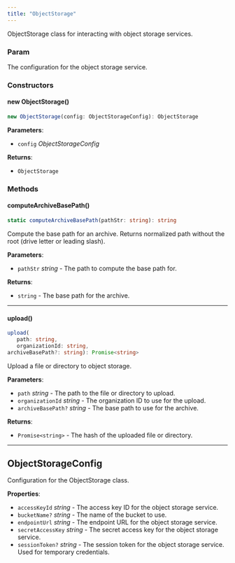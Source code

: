 ```yaml
---
title: "ObjectStorage"
---
```


ObjectStorage class for interacting with object storage services.

### Param

The configuration for the object storage service.

### Constructors

#### new ObjectStorage()

```ts
new ObjectStorage(config: ObjectStorageConfig): ObjectStorage
```

**Parameters**:

* `config` *ObjectStorageConfig*

**Returns**:

* `ObjectStorage`

### Methods

#### computeArchiveBasePath()

```ts
static computeArchiveBasePath(pathStr: string): string
```

Compute the base path for an archive. Returns normalized path without the root (drive letter or leading slash).

**Parameters**:

* `pathStr` *string* - The path to compute the base path for.

**Returns**:

* `string` - The base path for the archive.

***

#### upload()

```ts
upload(
   path: string,
   organizationId: string,
archiveBasePath?: string): Promise<string>
```

Upload a file or directory to object storage.

**Parameters**:

* `path` *string* - The path to the file or directory to upload.
* `organizationId` *string* - The organization ID to use for the upload.
* `archiveBasePath?` *string* - The base path to use for the archive.

**Returns**:

* `Promise<string>` - The hash of the uploaded file or directory.

***

## ObjectStorageConfig

Configuration for the ObjectStorage class.

**Properties**:

* `accessKeyId` *string* - The access key ID for the object storage service.
* `bucketName?` *string* - The name of the bucket to use.
* `endpointUrl` *string* - The endpoint URL for the object storage service.
* `secretAccessKey` *string* - The secret access key for the object storage service.
* `sessionToken?` *string* - The session token for the object storage service. Used for temporary credentials.